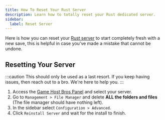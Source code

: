 ```yaml
---
title: How To Reset Your Rust Server
description: Learn how to totally reset your Rust dedicated server.
sidebar:
  label: Reset Server
---
```


Here is how you can reset your [Rust server](https://www.gamehostbros.com/rust-server-hosting/) to start completely fresh with a new save, this is helpful in case you've made a mistake that cannot be undone.

## Resetting Your Server

:::caution
This should only be used as a last resort. If you keep having issues, then reach out to a bro. We're here to help you.
:::

<Steps>

1. Access the [Game Host Bros Panel](https://panel.gamehostbros.com/) and select your server.
2. Go to `Management > File Manager` and delete **ALL the folders and files** (The file manager should have nothing left).
3. In the sidebar select `Configuration > Advanced`.
4. Click `Reinstall Server` and wait for the install to finish.
</Steps>